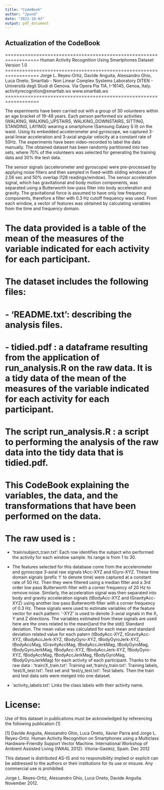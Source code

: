 ---
title: "CodeBook"
author: "Jpund"
date: "2022-10-03"
output: pdf_document
---
## Actualization of the CodeBook 

==================================================================
Human Activity Recognition Using Smartphones Dataset
Version 1.0
==================================================================
Jorge L. Reyes-Ortiz, Davide Anguita, Alessandro Ghio, Luca Oneto.
Smartlab - Non Linear Complex Systems Laboratory
DITEN - Università degli Studi di Genova.
Via Opera Pia 11A, I-16145, Genoa, Italy.
activityrecognition@smartlab.ws
www.smartlab.ws
==================================================================

The experiments have been carried out with a group of 30 volunteers within an age bracket of 19-48 years. Each person performed six activities (WALKING, WALKING_UPSTAIRS, WALKING_DOWNSTAIRS, SITTING, STANDING, LAYING) wearing a smartphone (Samsung Galaxy S II) on the waist. Using its embedded accelerometer and gyroscope, we captured 3-axial linear acceleration and 3-axial angular velocity at a constant rate of 50Hz. The experiments have been video-recorded to label the data manually. The obtained dataset has been randomly partitioned into two sets, where 70% of the volunteers was selected for generating the training data and 30% the test data. 

The sensor signals (accelerometer and gyroscope) were pre-processed by applying noise filters and then sampled in fixed-width sliding windows of 2.56 sec and 50% overlap (128 readings/window). The sensor acceleration signal, which has gravitational and body motion components, was separated using a Butterworth low-pass filter into body acceleration and gravity. The gravitational force is assumed to have only low frequency components, therefore a filter with 0.3 Hz cutoff frequency was used. From each window, a vector of features was obtained by calculating variables from the time and frequency domain. 

# The data provided is a table of the mean of the measures of the variable indicated for each activity for each participant. 

The dataset includes the following files:
=========================================

# - 'README.txt': describing the analysis files.

# - tidied.pdf : a dataframe resulting from the application of run_analysis.R on the raw data. It is a tidy data of the mean of the measures of the variable indicated for each activity for each participant.

# The script run_analysis.R : a script to performing the analysis of the raw data into the tidy data that is tidied.pdf.

# This CodeBook explaining the variables, the data, and the transformations that have been performed on the data.

# The raw used is : 

- 'train/subject_train.txt': Each row identifies the subject who performed the activity for each window sample. Its range is from 1 to 30. 

- The features selected for this database come from the accelerometer and gyroscope 3-axial raw signals tAcc-XYZ and tGyro-XYZ. These time domain signals (prefix 't' to denote time) were captured at a constant rate of 50 Hz. Then they were filtered using a median filter and a 3rd order low pass Butterworth filter with a corner frequency of 20 Hz to remove noise. Similarly, the acceleration signal was then separated into body and gravity acceleration signals (tBodyAcc-XYZ and tGravityAcc-XYZ) using another low pass Butterworth filter with a corner frequency of 0.3 Hz. These signals were used to estimate variables of the feature vector for each pattern: '-XYZ' is used to denote 3-axial signals in the X, Y and Z directions. The variables estimated from these signals are used here are the ones related to the mean()and the the std() Standard deviation. The mean value was calculated for each mean and standard deviation related value for each patern (tBodyAcc-XYZ, tGravityAcc-XYZ, tBodyAccJerk-XYZ, tBodyGyro-XYZ, tBodyGyroJerk-XYZ, tBodyAccMag, tGravityAccMag, tBodyAccJerkMag, tBodyGyroMag, tBodyGyroJerkMag, fBodyAcc-XYZ, fBodyAccJerk-XYZ, fBodyGyro-XYZ, fBodyAccMag, fBodyAccJerkMag, fBodyGyroMag, fBodyGyroJerkMag) for each activity of each participant.
Thanks to the raw data : 'train/X_train.txt': Training set,'train/y_train.txt': Training labels, 'test/X_test.txt': Test set and 'test/y_test.txt': Test labels. Then the train and test data sets were merged into one dataset.


- 'activity_labels.txt': Links the class labels with their activity name.


License:
========
Use of this dataset in publications must be acknowledged by referencing the following publication [1] 

[1] Davide Anguita, Alessandro Ghio, Luca Oneto, Xavier Parra and Jorge L. Reyes-Ortiz. Human Activity Recognition on Smartphones using a Multiclass Hardware-Friendly Support Vector Machine. International Workshop of Ambient Assisted Living (IWAAL 2012). Vitoria-Gasteiz, Spain. Dec 2012

This dataset is distributed AS-IS and no responsibility implied or explicit can be addressed to the authors or their institutions for its use or misuse. Any commercial use is prohibited.

Jorge L. Reyes-Ortiz, Alessandro Ghio, Luca Oneto, Davide Anguita. November 2012.
